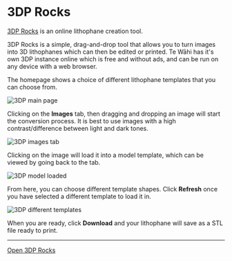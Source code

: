 
# 3DP Rocks

[3DP Rocks](https://3dp.tewahi.com/) is an online lithophane creation tool.

3DP Rocks is a simple, drag-and-drop tool that allows you to turn images into 3D lithophanes which can then be edited or printed. Te Wāhi has it's own 3DP instance online which is free and without ads, and can be run on any device with a web browser.

The homepage shows a choice of different lithophane templates that you can choose from.

![3DP main page](https://media.tewahi.com/3dp1.png)

Clicking on the **Images** tab, then dragging and dropping an image will start the conversion process. It is best to use images with a high contrast/difference between light and dark tones.

![3DP images tab](https://media.tewahi.com/3dp2.png)

Clicking on the image will load it into a model template, which can be viewed by going back to the tab.

![3DP model loaded](https://media.tewahi.com/3dp3.png)

From here, you can choose different template shapes. Click **Refresh** once you have selected a different template to load it in.

![3DP different templates](https://media.tewahi.com/3dp4.png)

When you are ready, click **Download** and your lithophane will save as a STL file ready to print.

***

[Open 3DP Rocks](https://3dp.tewahi.com)